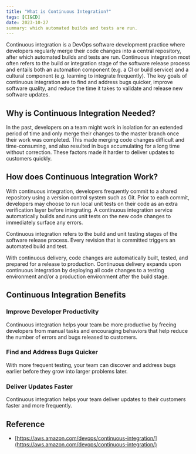 ```yaml
---
title: "What is Continuous Integration?"
tags: [CI&CD]
date: 2023-10-27
summary: which automated builds and tests are run.
---
```


Continuous integration is a DevOps software development practice where
developers regularly merge their code changes into a central repository, after
which automated builds and tests are run. Continuous integration most often
refers to the build or integration stage of the software release process and
entails both an automation component (e.g. a CI or build service) and a
cultural component (e.g. learning to integrate frequently). The key goals of
continuous integration are to find and address bugs quicker, improve software
quality, and reduce the time it takes to validate and release new software
updates.

## Why is Continuous Integration Needed?

In the past, developers on a team might work in isolation for an extended
period of time and only merge their changes to the master branch once their
work was completed. This made merging code changes difficult and
time-consuming, and also resulted in bugs accumulating for a long time without
correction. These factors made it harder to deliver updates to customers
quickly.

## How does Continuous Integration Work?

With continuous integration, developers frequently commit to a shared
repository using a version control system such as Git. Prior to each commit,
developers may choose to run local unit tests on their code as an extra
verification layer before integrating. A continuous integration service
automatically builds and runs unit tests on the new code changes to
immediately surface any errors.

Continuous integration refers to the build and unit testing stages of the
software release process. Every revision that is committed triggers an
automated build and test.

With continuous delivery, code changes are automatically built, tested, and
prepared for a release to production. Continuous delivery expands upon
continuous integration by deploying all code changes to a testing environment
and/or a production environment after the build stage.

## Continuous Integration Benefits

### Improve Developer Productivity

Continuous integration helps your team be more productive by freeing
developers from manual tasks and encouraging behaviors that help reduce the
number of errors and bugs released to customers.

### Find and Address Bugs Quicker

With more frequent testing, your team can discover and address bugs earlier
before they grow into larger problems later.

### Deliver Updates Faster

Continuous integration helps your team deliver updates to their customers
faster and more frequently.

## Reference

- [https://aws.amazon.com/devops/continuous-integration/](https://aws.amazon.com/devops/continuous-integration/)